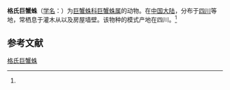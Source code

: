 {{Speciesbox
| name = 格氏巨蟹蛛
| status = 
| status_system = 
| image = 
| genus = Heteropoda
| species = grahami
| authority = (Fox, 1936)<ref name='id14449'>{{cite web| url =http://www.bioinfo.cn/db05/BjdwSpecies.php?action=view&id=14449| title =格氏巨蟹蛛| work =《中国动物物种编目数据库》| publisher =中国科学院微生物研究所| author =中国科学院动物研究所| accessdate =2009-04-28| deadurl =yes| archiveurl =https://web.archive.org/web/20160305072344/http://www.bioinfo.cn/db05/BjdwSpecies.php?action=view&id=14449| archivedate =2016-03-05}}</ref>
}}

'''格氏巨蟹蛛'''（[[学名|学名]]：{{lang|la|''Heteropoda grahami''}}）为[[巨蟹蛛科|巨蟹蛛科]][[巨蟹蛛属|巨蟹蛛属]]的动物。在[[中国大陆|中国大陆]]，分布于[[四川|四川]]等地，常栖息于灌木从以及房屋墙壁。该物种的模式产地在四川。<ref name='id14449'/>

== 参考文献 ==
{{reflist}}

{{Wikispecies|Heteropoda grahami}}

[[Category:巨蟹蛛属|格氏巨蟹蛛]]


{{蜘蛛小作品}}